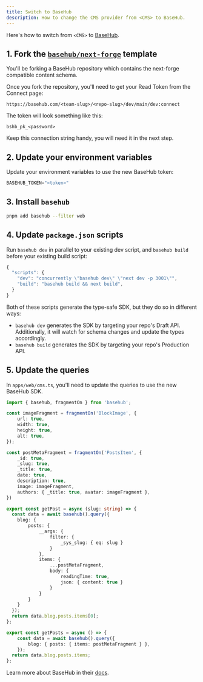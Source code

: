 ```yaml
---
title: Switch to BaseHub
description: How to change the CMS provider from <CMS> to BaseHub.
---
```


Here's how to switch from `<CMS>` to [BaseHub](https://basehub.com).

## 1. Fork the [`basehub/next-forge`](https://basehub.com/basehub/next-forge) template

You'll be forking a BaseHub repository which contains the next-forge compatible content schema.

Once you fork the repository, you'll need to get your Read Token from the Connect page:

```
https://basehub.com/<team-slug>/<repo-slug>/dev/main/dev:connect
```

The token will look something like this:

```
bshb_pk_<password>
```

Keep this connection string handy, you will need it in the next step.

## 2. Update your environment variables

Update your environment variables to use the new BaseHub token:

```js apps/web/.env
BASEHUB_TOKEN="<token>"
```

## 3. Install `basehub`

```sh Terminal
pnpm add basehub --filter web
```

## 4. Update `package.json` scripts

Run `basehub dev` in parallel to your existing dev script, and `basehub build` before your existing build script:

```ts apps/web/package.json
{
  "scripts": {
    "dev": "concurrently \"basehub dev\" \"next dev -p 3001\"",
    "build": "basehub build && next build",
  }
}
```

Both of these scripts generate the type-safe SDK, but they do so in different ways:

- `basehub dev` generates the SDK by targeting your repo's Draft API. Additionally, it will watch for schema changes and update the types accordingly.
- `basehub build` generates the SDK by targeting your repo's Production API.

## 5. Update the queries

In `apps/web/cms.ts`, you'll need to update the queries to use the new BaseHub SDK.

```ts apps/web/cms.ts
import { basehub, fragmentOn } from 'basehub';

const imageFragment = fragmentOn('BlockImage', {
    url: true,
    width: true,
    height: true,
    alt: true,
});

const postMetaFragment = fragmentOn('PostsItem', {
    _id: true,
    _slug: true,
    _title: true,
    date: true,
    description: true,
    image: imageFragment,
    authors: { _title: true, avatar: imageFragment },
})

export const getPost = async (slug: string) => {
  const data = await basehub().query({
    blog: {
        posts: {
            __args: {
                filter: {
                    _sys_slug: { eq: slug }
                }
            },
            items: {
                ...postMetaFragment,
                body: {
                    readingTime: true,
                    json: { content: true }
                }
            }
        }
    }
  });
  return data.blog.posts.items[0];
};

export const getPosts = async () => {
    const data = await basehub().query({
        blog: { posts: { items: postMetaFragment } },
    });
  return data.blog.posts.items;
};
```

Learn more about BaseHub in their [docs](https://docs.basehub.com).